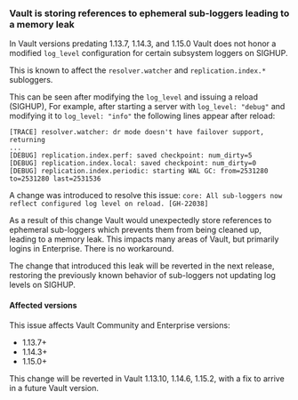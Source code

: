 ### Vault is storing references to ephemeral sub-loggers leading to a memory leak

In Vault versions predating 1.13.7, 1.14.3, and 1.15.0 Vault does not honor a
modified `log_level` configuration for certain subsystem loggers on SIGHUP.

This is known to affect the `resolver.watcher` and `replication.index.*`
subloggers.

This can be seen after modifying the `log_level` and issuing a reload (SIGHUP),
For example, after starting a server with `log_level: "debug"` and modifying it
to `log_level: "info"` the following lines appear after reload:

```
[TRACE] resolver.watcher: dr mode doesn't have failover support, returning
...
[DEBUG] replication.index.perf: saved checkpoint: num_dirty=5
[DEBUG] replication.index.local: saved checkpoint: num_dirty=0
[DEBUG] replication.index.periodic: starting WAL GC: from=2531280 to=2531280 last=2531536
```

A change was introduced to resolve this issue:
`core: All sub-loggers now reflect configured log level on reload. [GH-22038]`

As a result of this change Vault would unexpectedly store references to ephemeral sub-loggers which prevents them from
being cleaned up, leading to a memory leak. This impacts many areas of Vault, but primarily logins in Enterprise.
There is no workaround.

The change that introduced this leak will be reverted in the next release, restoring the previously known behavior of
sub-loggers not updating log levels on SIGHUP.

#### Affected versions

This issue affects Vault Community and Enterprise versions:

- 1.13.7+
- 1.14.3+
- 1.15.0+

This change will be reverted in Vault 1.13.10, 1.14.6, 1.15.2, with a fix to arrive in a future Vault version.
